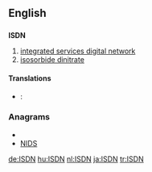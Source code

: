 ==English==

==={{initialism}}===
'''ISDN'''

# [[integrated services digital network]]
# [[isosorbide dinitrate]]

====Translations====
{{checktrans-top}}
* {{ttbc|Greek}}: {{t|el|ΨΔΕΥ}}
{{trans-mid}}
{{trans-bottom}}

===Anagrams===
* {{alphagram|[[dins#English|dins]]}}
* [[NIDS#English|NIDS]]

[[de:ISDN]]
[[hu:ISDN]]
[[nl:ISDN]]
[[ja:ISDN]]
[[tr:ISDN]]